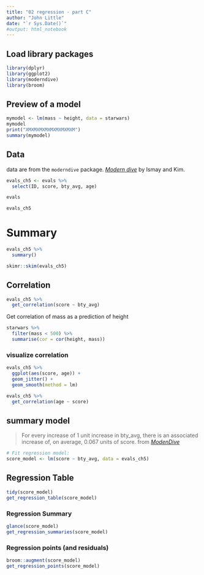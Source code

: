```yaml
---
title: "02 regression - part C"
author: "John Little"
date: "`r Sys.Date()`"
#output: html_notebook
---
```


## Load library packages

```r
library(dplyr)
library(ggplot2)
library(moderndive)
library(broom)
```

## Preview of a model

```r
mymodel <- lm(mass ~ height, data = starwars)
mymodel
print("XMXMXMXMXMXMXMXMXM")
summary(mymodel)
```


## Data

data are from the `moderndive` package.  [_Modern dive_](https://moderndive.com/) by Ismay and Kim.  

```r
evals_ch5 <- evals %>% 
  select(ID, score, bty_avg, age)

evals

evals_ch5
```

# Summary

```r
evals_ch5 %>% 
  summary()
```

```r
skimr::skim(evals_ch5)
```
## Correlation

```r
evals_ch5 %>% 
  get_correlation(score ~ bty_avg)
```

Get correlation of mass as a prediction of height

```r
starwars %>% 
  filter(mass < 500) %>% 
  summarise(cor = cor(height, mass))
```

### visualize correlation

```r
evals_ch5 %>% 
  ggplot(aes(score, age)) +
  geom_jitter() +
  geom_smooth(method = lm)
```

```r
evals_ch5 %>% 
  get_correlation(age ~ score)
```

## summary model 

> For every increase of 1 unit increase in bty_avg, there is an associated increase of, on average, 0.067 units of score. from [_ModenDive_](https://moderndive.com/5-regression.html)

```r
# Fit regression model:
score_model <- lm(score ~ bty_avg, data = evals_ch5)
```


## Regression Table


```r
tidy(score_model)
get_regression_table(score_model)

```

### Regression Summary

```r
glance(score_model)
get_regression_summaries(score_model)
```


### Regression points (and residuals)

```r
broom::augment(score_model)
get_regression_points(score_model)
```


